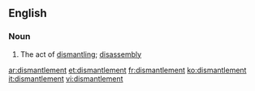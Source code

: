 ==English==

===Noun===
{{en-noun}}

# The act of [[dismantle|dismantling]]; [[disassembly]]

[[ar:dismantlement]]
[[et:dismantlement]]
[[fr:dismantlement]]
[[ko:dismantlement]]
[[it:dismantlement]]
[[vi:dismantlement]]